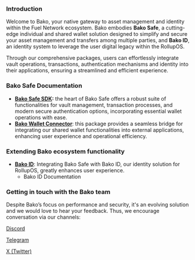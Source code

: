 
### **Introduction**

Welcome to Bako, your native gateway to asset management and identity within the Fuel Network ecosystem. Bako embodies **Bako Safe**, a cutting-edge individual and shared wallet solution designed to simplify and secure your asset management and transfers among multiple parties, and **Bako ID**, an identity system to leverage the user digital legacy within the RollupOS.

Through our comprehensive packages, users can effortlessly integrate vault operations, transactions, authentication mechanisms and identity into their applications, ensuring a streamlined and efficient experience.

### **Bako Safe Documentation**

- **[Bako Safe SDK](./sdk/quick-start):** the heart of Bako Safe offers a robust suite of functionalities for vault management, transaction processes, and modern secure authentication options, incorporating essential wallet operations with ease.
- **[Bako Wallet Connector](./connector/quick-start/installation)**: this package provides a seamless bridge for integrating our shared wallet functionalities into external applications, enhancing user experience and operational efficiency.

### **Extending Bako ecosystem functionality**

- **[Bako ID](https://docs.bako.id/)**: Integrating Bako Safe with Bako ID, our identity solution for RollupOS, greatly enhances user experience.
  - Bako ID Documentation

### **Getting in touch with the Bako team**

Despite Bako’s focus on performance and security, it's an evolving solution and we would love to hear your feedback. Thus, we encourage conversation via our channels:

[Discord](https://discord.gg/ZT4Sh2QDfq)

[Telegram](https://t.me/+lx2AxDkGc0sxZWYx)

[X (Twitter)](https://twitter.com/bakosafe)
